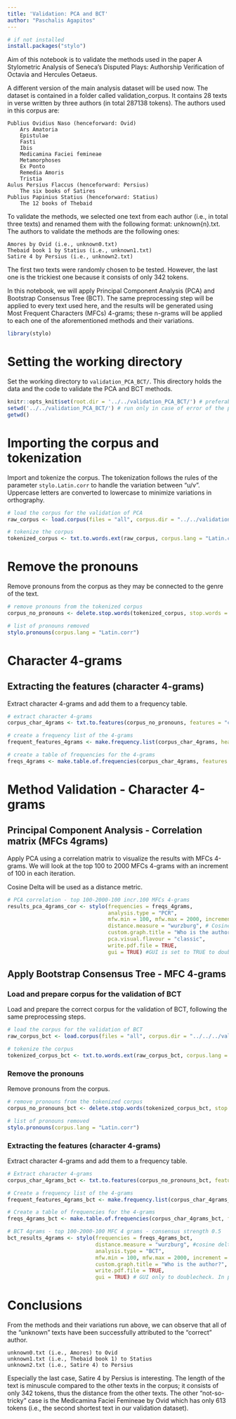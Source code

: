 ```yaml
---
title: 'Validation: PCA and BCT'
author: "Paschalis Agapitos"
---
```


```r
# if not installed
install.packages("stylo")
```
Aim of this notebook is to validate the methods used in the paper A Stylometric Analysis of Seneca's Disputed Plays: Authorship Verification of Octavia and Hercules Oetaeus.

A different version of the main analysis dataset will be used now. The dataset is contained in a folder called validation_corpus. It contains 28 texts in verse written by three authors (in total 287138 tokens). The authors used in this corpus are:

    Publius Ovidius Naso (henceforward: Ovid)
        Ars Amatoria
        Epistulae
        Fasti
        Ibis
        Medicamina Faciei femineae
        Metamorphoses
        Ex Ponto
        Remedia Amoris
        Tristia
    Aulus Persius Flaccus (henceforward: Persius)
        The six books of Satires
    Publius Papinius Statius (henceforward: Statius)
        The 12 books of Thebaid

To validate the methods, we selected one text from each author (i.e., in total three texts) and renamed them with the following format: unknown{n}.txt. The authors to validate the methods are the following ones:

    Amores by Ovid (i.e., unknown0.txt)
    Thebaid book 1 by Statius (i.e., unknown1.txt)
    Satire 4 by Persius (i.e., unknown2.txt)

The first two texts were randomly chosen to be tested. However, the last one is the trickiest one because it consists of only 342 tokens.

In this notebook, we will apply Principal Component Analysis (PCA) and Bootstrap Consensus Tree (BCT). The same preprocessing step will be applied to every text used here, and the results will be generated using Most Frequent Characters (MFCs) 4-grams; these n-grams will be applied to each one of the aforementioned methods and their variations.

```r
library(stylo)
```

# Setting the working directory

Set the working directory to `validation_PCA_BCT/`. This directory holds the data and the code to validate the PCA and BCT methods.

```r
knitr::opts_knit$set(root.dir = '../../validation_PCA_BCT/') # preferable for R notebook chunks
setwd('../../validation_PCA_BCT/') # run only in case of error of the previous line
getwd()
```

# Importing the corpus and tokenization
Import and tokenize the corpus. The tokenization follows the rules of the parameter `stylo.Latin.corr` to handle the variation between "u/v". Uppercase letters are converted to lowercase to minimize variations in orthography.
```r
# load the corpus for the validation of PCA
raw_corpus <- load.corpus(files = "all", corpus.dir = "../../validation_corpora/validation_corpus_PCA/", encoding = "UTF-8")

# tokenize the corpus
tokenized_corpus <- txt.to.words.ext(raw_corpus, corpus.lang = "Latin.corr", preserve.case = FALSE)
```

# Remove the pronouns
Remove pronouns from the corpus as they may be connected to the genre of the text.
```r
# remove pronouns from the tokenized corpus
corpus_no_pronouns <- delete.stop.words(tokenized_corpus, stop.words = stylo.pronouns(corpus.lang = "Latin.corr"))

# list of pronouns removed
stylo.pronouns(corpus.lang = "Latin.corr")
```

# Character 4-grams

## Extracting the features (character 4-grams)
Extract character 4-grams and add them to a frequency table.
```r
# extract character 4-grams
corpus_char_4grams <- txt.to.features(corpus_no_pronouns, features = "c", ngram.size = 4)

# create a frequency list of the 4-grams
frequent_features_4grams <- make.frequency.list(corpus_char_4grams, head = 2000)

# create a table of frequencies for the 4-grams
freqs_4grams <- make.table.of.frequencies(corpus_char_4grams, features = frequent_features_4grams, relative = TRUE)
```

# Method Validation - Character 4-grams

## Principal Component Analysis - Correlation matrix (MFCs 4grams)

Apply PCA using a correlation matrix to visualize the results with MFCs 4-grams. We will look at the top 100 to 2000 MFCs 4-grams with an increment of 100 in each iteration.

Cosine Delta will be used as a distance metric.
```r
# PCA correlation - top 100-2000-100 incr.100 MFCs 4-grams
results_pca_4grams_cor <- stylo(frequencies = freqs_4grams, 
                                analysis.type = "PCR",
                                mfw.min = 100, mfw.max = 2000, increment = 100, 
                                distance.measure = "wurzburg", # Cosine Delta
                                custom.graph.title = "Who is the author?", 
                                pca.visual.flavour = "classic", 
                                write.pdf.file = TRUE, 
                                gui = TRUE) #GUI is set to TRUE to double check the parameters. In principle no additional change should be implemented. Hit "OK" and the results will be displayed after the PCA is done.
```
## Apply Bootstrap Consensus Tree - MFC 4-grams

### Load and prepare corpus for the validation of BCT
Load and prepare the correct corpus for the validation of BCT, following the same preprocessing steps.

```r
# load the corpus for the validation of BCT
raw_corpus_bct <- load.corpus(files = "all", corpus.dir = "../../../validation/validation_corpora/validation_corpus_BCT/", encoding = "UTF-8")

# tokenize the corpus
tokenized_corpus_bct <- txt.to.words.ext(raw_corpus_bct, corpus.lang = "Latin.corr", preserve.case = FALSE)
```

### Remove the pronouns
Remove pronouns from the corpus.

```r
# remove pronouns from the tokenized corpus
corpus_no_pronouns_bct <- delete.stop.words(tokenized_corpus_bct, stop.words = stylo.pronouns(corpus.lang = "Latin.corr"))

# list of pronouns removed
stylo.pronouns(corpus.lang = "Latin.corr")
```
### Extracting the features (character 4-grams)
Extract character 4-grams and add them to a frequency table.

```r
# Extract character 4-grams
corpus_char_4grams_bct <- txt.to.features(corpus_no_pronouns_bct, features = "c", ngram.size = 4)

# Create a frequency list of the 4-grams
frequent_features_4grams_bct <- make.frequency.list(corpus_char_4grams_bct, head = 5000)

# Create a table of frequencies for the 4-grams
freqs_4grams_bct <- make.table.of.frequencies(corpus_char_4grams_bct, features = frequent_features_4grams_bct, relative = TRUE)
```

```r
# BCT 4grams - top 100-2000-100 MFC 4 grams - consensus strength 0.5
bct_results_4grams <- stylo(frequencies = freqs_4grams_bct, 
                            distance.measure = "wurzburg", #cosine delta
                            analysis.type = "BCT", 
                            mfw.min = 100, mfw.max = 2000, increment = 100, 
                            custom.graph.title = "Who is the author?", 
                            write.pdf.file = TRUE, 
                            gui = TRUE) # GUI only to doublecheck. In principle no change should be implemented
```

# Conclusions
From the methods and their variations run above, we can observe that all of the "unknown" texts have been successfully attributed to the "correct" author.

    unknown0.txt (i.e., Amores) to Ovid
    unknown1.txt (i.e., Thebaid book 1) to Statius
    unknown2.txt (i.e., Satire 4) to Persius

Especially the last case, Satire 4 by Persius is interesting. The length of the text is minuscule compared to the other texts in the corpus; it consists of only 342 tokens, thus the distance from the other texts. The other "not-so-tricky" case is the Medicamina Faciei Femineae by Ovid which has only 613 tokens (i.e., the second shortest text in our validation dataset).